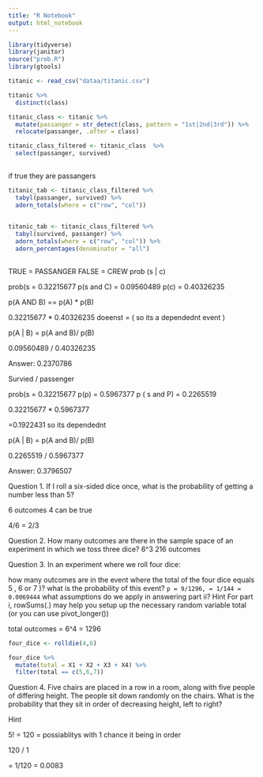 ```yaml
---
title: "R Notebook"
output: html_notebook
---
```


```r
library(tidyverse)
library(janitor)
source("prob.R")
library(gtools)
```


```r
titanic <- read_csv("dataa/titanic.csv")
```

```r
titanic %>% 
  distinct(class)
```

```r

titanic_class <- titanic %>% 
  mutate(passanger = str_detect(class, pattern = "1st|2nd|3rd")) %>% 
  relocate(passanger, .after = class)

titanic_class_filtered <- titanic_class  %>% 
  select(passanger, survived)
  

```

if true they are passangers 

```r
titanic_tab <- titanic_class_filtered %>%
  tabyl(passanger, survived) %>% 
  adorn_totals(where = c("row", "col")) 
  


```

```r

titanic_tab <- titanic_class_filtered %>%
  tabyl(survived, passanger) %>% 
  adorn_totals(where = c("row", "col")) %>% 
  adorn_percentages(denominator = "all")
  


```
TRUE = PASSANGER 
FALSE = CREW 
prob (s | c)

prob(s = 0.32215677
p(s and C) = 0.09560489
p(c) = 0.40326235

p(A AND B) == p(A) * p(B)

0.32215677 * 0.40326235 
doeenst = ( so its a dependednt event )

p(A | B) = p(A and B)/ p(B)

0.09560489 / 0.40326235

Answer: 0.2370786

Survied / passenger 

prob(s = 0.32215677
p(p) = 0.5967377
p ( s and P) = 0.2265519

0.32215677 * 0.5967377

=0.1922431 so its dependednt 

p(A | B) = p(A and B)/ p(B)

0.2265519 / 0.5967377

Answer:  0.3796507

Question 1.
If I roll a six-sided dice once, what is the probability of getting a number less than 5?

6 outcomes 
4 can be true  

4/6
= 2/3

Question 2.
How many outcomes are there in the sample space of an experiment in which we toss three dice?
6^3
216 outcomes 

Question 3.
In an experiment where we roll four dice:

how many outcomes are in the event where the total of the four dice equals 5
, 6
 or 7
)?
what is the probability of this event?  `p = 9/1296, = 1/144 = 0.0069444`
what assumptions do we apply in answering part ii?
Hint
For part i, rowSums(.) may help you setup up the necessary random variable total (or you can use pivot_longer())

total outcomes = 6^4 = 1296

```r
four_dice <- rolldie(4,6)

four_dice %>% 
  mutate(total = X1 + X2 + X3 + X4) %>% 
  filter(total == c(5,6,7))


```

Question 4.
Five chairs are placed in a row in a room, along with five people of differing height. The people sit down randomly on the chairs. What is the probability that they sit in order of decreasing height, left to right?

Hint


5! = 120 = possiablitys with 1 chance it being in order


120 / 1

= 1/120 = 0.0083



